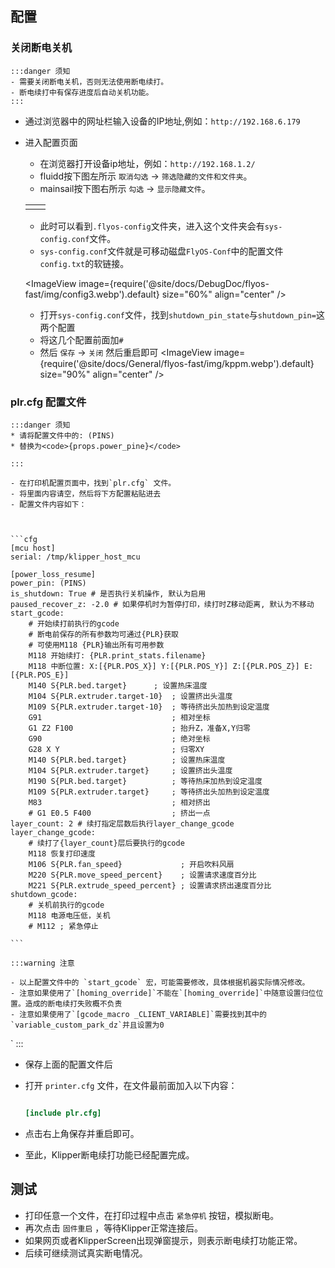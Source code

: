 

## 配置

### 关闭断电关机
    :::danger 须知
    - 需要关闭断电关机，否则无法使用断电续打。
    - 断电续打中有保存进度后自动关机功能。
    :::

- 通过浏览器中的网址栏输入设备的IP地址,例如：`http://192.168.6.179`
- 进入配置页面
    - 在浏览器打开设备ip地址，例如：`http://192.168.1.2/`
    - fluidd按下图左所示 `取消勾选` -> `筛选隐藏的文件和文件夹`。
    - mainsail按下图右所示 `勾选` -> `显示隐藏文件`。
    
    <table>
      <tr>
        <td>
          <ImageView image={require('@site/docs/DebugDoc/flyos-fast/img/config1.webp').default} size="100%" align="center" />
        </td>
        <td>
          <ImageView image={require('@site/docs/DebugDoc/flyos-fast/img/config2.webp').default} size="85%" align="center" />
        </td>
      </tr>
    </table>

    - 此时可以看到`.flyos-config`文件夹，进入这个文件夹会有`sys-config.conf`文件。
    - `sys-config.conf`文件就是可移动磁盘`FlyOS-Conf`中的配置文件`config.txt`的软链接。

    <ImageView image={require('@site/docs/DebugDoc/flyos-fast/img/config3.webp').default} size="60%" align="center" />

    - 打开`sys-config.conf`文件，找到`shutdown_pin_state`与`shutdown_pin=`这两个配置
    - 将这几个配置前面加`#` 
    - 然后 `保存` -> `关闭` 然后重启即可
    <ImageView image={require('@site/docs/General/flyos-fast/img/kppm.webp').default} size="90%" align="center" />

### plr.cfg 配置文件
    :::danger 须知
    * 请将配置文件中的: (PINS)  
    * 替换为<code>{props.power_pine}</code>

    :::

    - 在打印机配置页面中，找到`plr.cfg` 文件。
    - 将里面内容请空，然后将下方配置粘贴进去
    - 配置文件内容如下：



    ```cfg
    [mcu host]   
    serial: /tmp/klipper_host_mcu
    
    [power_loss_resume]
    power_pin: (PINS)
    is_shutdown: True # 是否执行关机操作, 默认为启用
    paused_recover_z: -2.0 # 如果停机时为暂停打印，续打时Z移动距离, 默认为不移动
    start_gcode:
        # 开始续打前执行的gcode
        # 断电前保存的所有参数均可通过{PLR}获取
        # 可使用M118 {PLR}输出所有可用参数
        M118 开始续打: {PLR.print_stats.filename}
        M118 中断位置: X:[{PLR.POS_X}] Y:[{PLR.POS_Y}] Z:[{PLR.POS_Z}] E:[{PLR.POS_E}]
        M140 S{PLR.bed.target}      ; 设置热床温度
        M104 S{PLR.extruder.target-10}  ; 设置挤出头温度
        M109 S{PLR.extruder.target-10}  ; 等待挤出头加热到设定温度
        G91                             ; 相对坐标
        G1 Z2 F100                      ; 抬升Z，准备X,Y归零
        G90                             ; 绝对坐标
        G28 X Y                         ; 归零XY
        M140 S{PLR.bed.target}          ; 设置热床温度
        M104 S{PLR.extruder.target}     ; 设置挤出头温度
        M190 S{PLR.bed.target}          ; 等待热床加热到设定温度
        M109 S{PLR.extruder.target}     ; 等待挤出头加热到设定温度
        M83                             ; 相对挤出
        # G1 E0.5 F400                  ; 挤出一点
    layer_count: 2 # 续打指定层数后执行layer_change_gcode
    layer_change_gcode:                
        # 续打了{layer_count}层后要执行的gcode
        M118 恢复打印速度
        M106 S{PLR.fan_speed}             ; 开启吹料风扇
        M220 S{PLR.move_speed_percent}    ; 设置请求速度百分比
        M221 S{PLR.extrude_speed_percent} ; 设置请求挤出速度百分比
    shutdown_gcode:
        # 关机前执行的gcode
        M118 电源电压低，关机
        # M112 ; 紧急停止

    ```

    :::warning 注意

    - 以上配置文件中的 `start_gcode` 宏，可能需要修改，具体根据机器实际情况修改。
    - 注意如果使用了`[homing_override]`不能在`[homing_override]`中随意设置归位位置。造成的断电续打失败概不负责
    - 注意如果使用了`[gcode_macro _CLIENT_VARIABLE]`需要找到其中的`variable_custom_park_dz`并且设置为0
`
    :::

- 保存上面的配置文件后
- 打开 `printer.cfg` 文件，在文件最前面加入以下内容：

    ```cfg

    [include plr.cfg]

    ```

- 点击右上角保存并重启即可。
- 至此，Klipper断电续打功能已经配置完成。

## 测试

- 打印任意一个文件，在打印过程中点击 `紧急停机` 按钮，模拟断电。
- 再次点击 `固件重启` ，等待Klipper正常连接后。
- 如果网页或者KlipperScreen出现弹窗提示，则表示断电续打功能正常。
- 后续可继续测试真实断电情况。
